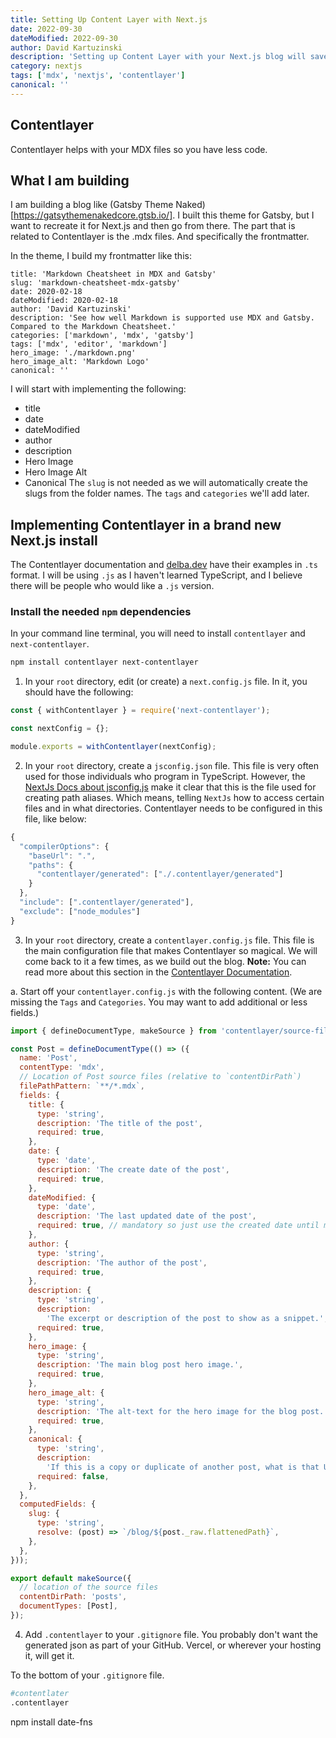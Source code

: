 ```yaml
---
title: Setting Up Content Layer with Next.js
date: 2022-09-30
dateModified: 2022-09-30
author: David Kartuzinski
description: 'Setting up Content Layer with your Next.js blog will save you a lot of time and automate many aspects of using MDX.'
category: nextjs
tags: ['mdx', 'nextjs', 'contentlayer']
canonical: ''
---
```


## Contentlayer

Contentlayer helps with your MDX files so you have less code.

## What I am building

I am building a blog like (Gatsby Theme Naked)[https://gatsythemenakedcore.gtsb.io/]. I built this theme for Gatsby, but I want to recreate it for Next.js and then go from there. The part that is related to Contentlayer is the .mdx files. And specifically the frontmatter.

In the theme, I build my frontmatter like this:

```
title: 'Markdown Cheatsheet in MDX and Gatsby'
slug: 'markdown-cheatsheet-mdx-gatsby'
date: 2020-02-18
dateModified: 2020-02-18
author: 'David Kartuzinski'
description: 'See how well Markdown is supported use MDX and Gatsby. Compared to the Markdown Cheatsheet.'
categories: ['markdown', 'mdx', 'gatsby']
tags: ['mdx', 'editor', 'markdown']
hero_image: './markdown.png'
hero_image_alt: 'Markdown Logo'
canonical: ''
```

I will start with implementing the following:

- title
- date
- dateModified
- author
- description
- Hero Image
- Hero Image Alt
- Canonical
  The `slug` is not needed as we will automatically create the slugs from the folder names. The `tags` and `categories` we'll add later.

## Implementing Contentlayer in a brand new Next.js install

The Contentlayer documentation and [delba.dev](https://delba.dev/blog/next-blog-structured-mdx-content-with-contentlayer) have their examples in `.ts` format. I will be using `.js` as I haven't learned TypeScript, and I believe there will be people who would like a `.js` version.

### Install the needed `npm` dependencies

In your command line terminal, you will need to install `contentlayer` and `next-contentlayer`.

```bash title='Terminal'
npm install contentlayer next-contentlayer
```

1. In your `root` directory, edit (or create) a `next.config.js` file. In it, you should have the following:

```js title='next-config.js'
const { withContentlayer } = require('next-contentlayer');

const nextConfig = {};

module.exports = withContentlayer(nextConfig);
```

2. In your `root` directory, create a `jsconfig.json` file. This file is very often used for those individuals who program in TypeScript. However, the [NextJs Docs about jsconfig.js](https://nextjs.org/docs/advanced-features/module-path-aliases) make it clear that this is the file used for creating path aliases. Which means, telling `NextJs` how to access certain files and in what directories. Contentlayer needs to be configured in this file, like below:

```js
{
  "compilerOptions": {
    "baseUrl": ".",
    "paths": {
      "contentlayer/generated": ["./.contentlayer/generated"]
    }
  },
  "include": [".contentlayer/generated"],
  "exclude": ["node_modules"]
}
```

3. In your `root` directory, create a `contentlayer.config.js` file. This file is the main configuration file that makes Contentlayer so magical. We will come back to it a few times, as we build out the blog. **Note:** You can read more about this section in the [Contentlayer Documentation](https://www.contentlayer.dev/docs/sources/files/mapping-document-types).

a. Start off your `contentlayer.config.js` with the following content. (We are missing the `Tags` and `Categories`. You may want to add additional or less fields.)

```js
import { defineDocumentType, makeSource } from 'contentlayer/source-files';

const Post = defineDocumentType(() => ({
  name: 'Post',
  contentType: 'mdx',
  // Location of Post source files (relative to `contentDirPath`)
  filePathPattern: `**/*.mdx`,
  fields: {
    title: {
      type: 'string',
      description: 'The title of the post',
      required: true,
    },
    date: {
      type: 'date',
      description: 'The create date of the post',
      required: true,
    },
    dateModified: {
      type: 'date',
      description: 'The last updated date of the post',
      required: true, // mandatory so just use the created date until modified later.
    },
    author: {
      type: 'string',
      description: 'The author of the post',
      required: true,
    },
    description: {
      type: 'string',
      description:
        'The excerpt or description of the post to show as a snippet.',
      required: true,
    },
    hero_image: {
      type: 'string',
      description: 'The main blog post hero image.',
      required: true,
    },
    hero_image_alt: {
      type: 'string',
      description: 'The alt-text for the hero image for the blog post.',
      required: true,
    },
    canonical: {
      type: 'string',
      description:
        'If this is a copy or duplicate of another post, what is that URL',
      required: false,
    },
  },
  computedFields: {
    slug: {
      type: 'string',
      resolve: (post) => `/blog/${post._raw.flattenedPath}`,
    },
  },
}));

export default makeSource({
  // location of the source files
  contentDirPath: 'posts',
  documentTypes: [Post],
});
```

4. Add `.contentlayer` to your `.gitignore` file. You probably don't want the generated json as part of your GitHub. Vercel, or wherever your hosting it, will get it.

To the bottom of your `.gitignore` file.

```bash
#contentlater
.contentlayer
```

npm install date-fns
